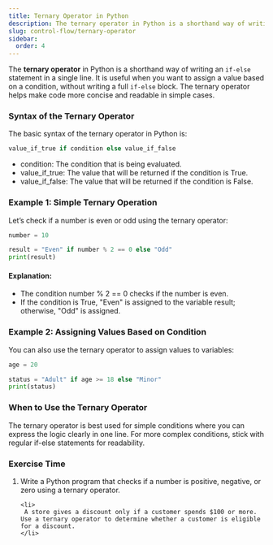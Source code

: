 ```yaml
---
title: Ternary Operator in Python
description: The ternary operator in Python is a shorthand way of writing an if-else statement in a single line. It is useful when you want to assign a value based on a condition, without writing a full if-else block. The ternary operator helps make code more concise and readable in simple cases.
slug: control-flow/ternary-operator
sidebar:
  order: 4
---
```



The **ternary operator** in Python is a shorthand way of writing an `if-else` statement in a single line. It is useful when you want to assign a value based on a condition, without writing a full `if-else` block. The ternary operator helps make code more concise and readable in simple cases.

### Syntax of the Ternary Operator

The basic syntax of the ternary operator in Python is:

```py title="Syntax of Ternary Operator"
value_if_true if condition else value_if_false
```

- condition: The condition that is being evaluated.
- value_if_true: The value that will be returned if the condition is True.
- value_if_false: The value that will be returned if the condition is False.

### Example 1: Simple Ternary Operation

Let’s check if a number is even or odd using the ternary operator:

```py title="Simple Ternary Operation"
number = 10

result = "Even" if number % 2 == 0 else "Odd"
print(result)
```

#### Explanation:

- The condition number % 2 == 0 checks if the number is even.
- If the condition is True, "Even" is assigned to the variable result; otherwise, "Odd" is assigned.

### Example 2: Assigning Values Based on Condition

You can also use the ternary operator to assign values to variables:

```py title="Assigning Values Based on Condition"
age = 20

status = "Adult" if age >= 18 else "Minor"
print(status)
```

### When to Use the Ternary Operator

The ternary operator is best used for simple conditions where you can express the logic clearly in one line. For more complex conditions, stick with regular if-else statements for readability.

### Exercise Time

<Steps>
  <ol>
    <li>
       Write a Python program that checks if a number is positive, negative, or zero using a ternary operator.
    </li>

    <li>
     A store gives a discount only if a customer spends $100 or more. Use a ternary operator to determine whether a customer is eligible for a discount.
    </li>

</ol>
</Steps>

